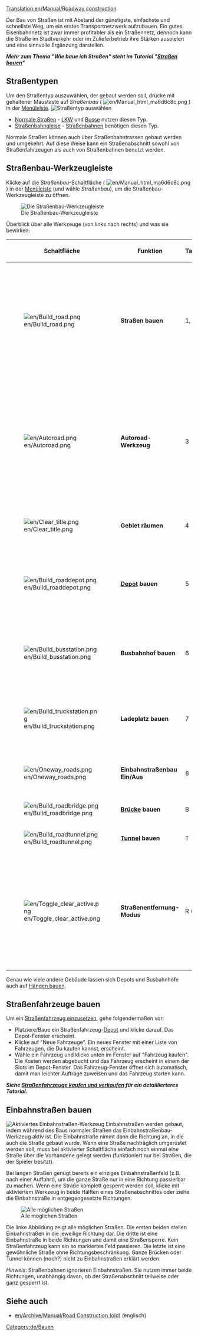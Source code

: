 [[Translation:en/Manual/Roadway construction]]
{{de/Übersetzung|Roadway construction|99}}

{{de/Inhaltsverzeichnis}}
Der Bau von Straßen ist mit Abstand der günstigste, einfachste und schnellste Weg, um ein erstes Transportnetzwerk aufzubauen. Ein gutes Eisenbahnnetz ist zwar immer profitabler als ein Straßennetz, dennoch kann die Straße im Stadtverkehr oder im Zulieferbetrieb ihre Stärken auspielen und eine sinnvolle Ergänzung darstellen.

'''''Mehr zum Thema "Wie baue ich Straßen" steht im Tutorial "[[de/Manual/Straßen bauen|Straßen bauen]]"'''''

==Straßentypen==
Um den Straßentyp auszuwählen, der gebaut werden soll, drücke mit gehaltener Maustaste auf ''Straßenbau'' ( [[File:en/Manual html ma6d6c8c.png]] ) in der [[de/Manual/Spieloberfläche#menu-leiste|Menüleiste]]. 
[[File:de/Roadmenu.png|none|frame|Straßentyp auswählen]]
* [[de/Manual/Straßenbau|Normale Straßen]] - [[de/Lastwagen|LKW]] und [[de/Bus|Busse]] nutzen diesen Typ.
* [[de/Manual/Straßenbahn#strassenbahnbau-werkzeugleiste|Straßenbahngleise]] - [[de/Manual/Straßenbahn|Straßenbahnen]] benötigen diesen Typ.

Normale Straßen können auch über Straßenbahntrassen gebaut werden und umgekehrt. Auf diese Weise kann ein Straßenabschnitt sowohl von Straßenfahrzeugen als auch von Straßenbahnen benutzt werden.

==Straßenbau-Werkzeugleiste==
Klicke auf die ''Straßenbau''-Schaltfläche ( [[File:en/Manual html ma6d6c8c.png]] ) in der [[de/Manual/Spieloberfläche#menu-leiste|Menüleiste]] (und wähle ''Straßenbau''), um die Straßenbau-Werkzeugleiste zu öffnen.

[[File:de/Road construction.png|none|frame|Die Straßenbau-Werkzeugleiste]]

Überblick über alle Werkzeuge (von links nach rechts) und was sie bewirken:

{| {{en/Wikitable}}
|- style="background:#efefef"
!Schaltfläche
!width='160'|Funktion
!Tastenkürzel
!Beschreibung
|-
|[[File:en/Build road.png]]||'''Straßen bauen'''||1, 2
|Baut eine Straße in der ausgewählten Richtung. Die Länge des Straßenabschnittes kann mit der Maus bei gedrückter Maustaste festgelegt werden. Der Startpunkt und/oder Zielort wird dabei auf ein halbes Feld genau bestimmt. 
|-
|[[File:en/Autoroad.png]]||'''Autoroad-Werkzeug'''||3
|Mit diesem hilfreichen Werkzeug lassen sich Straßen in jede Richtung bauen (die Handhabung kann am Anfang etwas schwierig sein). Wenn gleichzeitig {{en/Keypress|Strg}} gedrückt wird, können damit Straßenelemente schnell wieder entfernt werden.
|-
|[[File:en/Clear title.png]]||'''Gebiet räumen'''||4
|Räumt ein Feld vollständig. Nicht auf jedes Feld anwendbar.
|-
|[[File:en/Build roaddepot.png]]||'''[[de/Manual/Depot|Depot]] bauen'''||5
|Öffnet das Depot-Fenster, mit dem ein Straßenfahrzeug-[[de/Manual/Depot|Depot]] mit der gewählten Ausrichtung gebaut werden kann.
|-
|[[File:en/Build busstation.png]]||'''Busbahnhof bauen'''||6
|Öffnet das Busbahnhof-Fenster, mit dem ein [[de/Manual/Busbahnhof und Lkw-Ladeplatz bauen|Busbahnhof]] mit der gewählten Richtung gebaut werden kann.
|-
|[[File:en/Build truckstation.png]]||'''Ladeplatz bauen'''||7
|Öffnet das Ladeplatz-Fenster, mit dem ein [[de/Manual/Busbahnhof und Lkw-Ladeplatz bauen|Ladeplatz]] mit der gewählten Richtung gebaut werden kann.
|-
|[[File:en/Oneway roads.png]]||'''Einbahnstraßenbau Ein/Aus'''||8
|Baut [[de/Manual/Straßenbau#einbahnstrassen-bauen|Einbahnstraßen]] und erklärt Straßen zu Einbahnstraßen.
|-
|[[File:en/Build roadbridge.png]]||'''[[de/Brücken|Brücke]] bauen'''||B
|Baut Straßen[[de/Manual/Brückenbau|brücken]].
|-
|[[File:en/Build roadtunnel.png]]||'''[[de/Tunnel|Tunnel]] bauen'''||T
|Baut Straßen[[de/Manual/Tunnelbau|tunnel]].
|-
|[[File:en/Toggle clear active.png]]||'''Straßenentfernung-Modus'''||R (Strg)
|Wähle ein Straßenbau-Werkzeug (bzw. das Busbahnhof-Werkzeug) und aktiviere diese Schaltfläche, um Straßen (bzw. Busbahnhofsfelder) zu entfernen. Du kannst diese Funktion auch auswählen, indem du {{en/Keypress|Strg}} gedrückt hältst.
|}

Genau wie viele andere Gebäude lassen sich Depots und Busbahnhöfe auch auf [[de/Bauen auf Hang|Hängen bauen]].

==Straßenfahrzeuge bauen==
Um ein [[de/Manual/Straßenfahrzeuge kaufen und verkaufen|Straßenfahrzeug einzusetzen]], gehe folgendermaßen vor:
*Platziere/Baue ein Straßenfahrzeug-[[de/Manual/Fahrzeugdepots bauen|Depot]] und klicke darauf. Das Depot-Fenster erscheint. 
*Klicke auf "Neue Fahrzeuge". Ein neues Fenster mit einer Liste von Fahrzeugen, die Du kaufen kannst, erscheint. 
*Wähle ein Fahrzeug und klicke unten im Fenster auf "Fahrzeug kaufen". Die Kosten werden abgebucht und das Fahrzeug erscheint in einem der Slots im Depot-Fenster. Das Fahrzeug-Fenster öffnet sich automatisch, damit man leichter Aufträge zuweisen und das Fahrzeug starten kann. 

'''''Siehe [[de/Manual/Straßenfahrzeuge kaufen und verkaufen|Straßenfahrzeuge kaufen und verkaufen]] für ein detaillierteres Tutorial.'''''

==Einbahnstraßen bauen==
[[File:de/Oneway.png|right|frame|Aktiviertes Einbahnstraßen-Werkzeug]]
Einbahnstraßen werden gebaut, indem während des Baus normaler Straßen das Einbahnstraßenbau-Werkzeug aktiv ist. Die Einbahnstraße nimmt dann die Richtung an, in die auch die Straße gebaut wurde. Wenn eine Straße nachträglich umgerüstet werden soll, muss bei aktivierter Schaltfläche einfach noch einmal eine Straße über die Vorhandene gelegt werden (funktioniert nur bei Straßen, die der Spieler besitzt). 

Bei langen Straßen genügt bereits ein einziges Einbahnstraßenfeld (z.B. nach einer Auffahrt), um die ganze Straße nur in eine Richtung passierbar zu machen. Wenn eine Straße komplett gesperrt werden soll, klicke mit aktiviertem Werkzeug in beide Hälften eines Straßenabschnittes oder ziehe die Einbahnstraße in entgegengesetzte Richtungen.

[[File:en/Oneways.png|left|frame|Alle möglichen Straßen]]

Die linke Abbildung zeigt alle möglichen Straßen. Die ersten beiden stellen Einbahnstraßen in die jeweilige Richtung dar. Die dritte ist eine Einbahnstraße in beide Richtungen und damit eine Straßensperre. Kein Straßenfahrzeug kann ein so markiertes Feld passieren. Die letzte ist eine gewöhnliche Straße ohne Richtungsbeschränkung. Ganze Brücken oder Tunnel können (noch?) nicht zu Einbahnstraßen erklärt werden. 

''Hinweis'': Straßenbahnen ignorieren Einbahnstraßen. Sie nutzen immer beide Richtungen, unabhängig davon, ob der Straßenabschnitt teilweise oder ganz gesperrt ist.

==Siehe auch==
*[[en/Archive/Manual/Road Construction (old)]] (englisch)

[[Category:de/Bauen]]